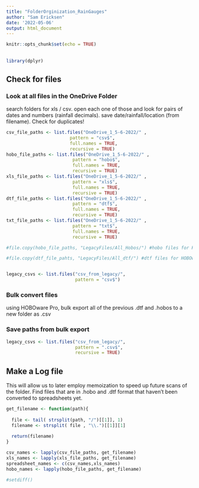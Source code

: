 ```yaml
---
title: "FolderOrginization_RainGauges"
author: "Sam Ericksen"
date: '2022-05-06'
output: html_document
---
```


```r
knitr::opts_chunk$set(echo = TRUE)
```

## 

```r
library(dplyr)
```

## Check for files

### Look at all files in the OneDrive Folder

search folders for xls / csv. open each one of those and look for pairs of dates and numbers (rainfall decimals). save date/rainfall/location (from filename). Check for duplicates!

```r

csv_file_paths <- list.files("OneDrive_1_5-6-2022/" ,
                        pattern = "csv$", 
                        full.names = TRUE, 
                        recursive = TRUE)
hobo_file_paths <- list.files("OneDrive_1_5-6-2022/" ,
                         pattern = "hobo$", 
                         full.names = TRUE, 
                         recursive = TRUE)
xls_file_paths <- list.files("OneDrive_1_5-6-2022/" ,
                         pattern = "xls$", 
                         full.names = TRUE, 
                         recursive = TRUE)
dtf_file_paths <- list.files("OneDrive_1_5-6-2022/" ,
                         pattern = "dtf$", 
                         full.names = TRUE, 
                         recursive = TRUE)
txt_file_paths <- list.files("OneDrive_1_5-6-2022/" ,
                         pattern = "txt$", 
                         full.names = TRUE, 
                         recursive = TRUE)

#file.copy(hobo_file_paths, "LegacyFiles/All_Hobos/") #hobo files for HOBOware bulk export

#file.copy(dtf_file_pahts, "LegacyFiles/All_dtf/") #dtf files for HOBOware bulk export


legacy_csvs <- list.files("csv_from_legacy/",
                          pattern = "csv$")
```

### Bulk convert files

using HOBOware Pro, bulk export all of the previous .dtf and .hobos to a new folder as .csv

### Save paths from bulk export

```r
legacy_csvs <- list.files("csv_from_legacy/",
                          pattern = ".csv$",
                          recursive = TRUE)
```

## Make a Log file

This will allow us to later employ memoization to speed up future scans of the folder. Find files that are in .hobo and .dtf format that haven't been converted to spreadsheets yet.

```r

get_filename <- function(path){
  
  file <- tail( strsplit(path, "/")[[1]], 1)
  filename <- strsplit( file , "\\.")[[1]][1]
  
  return(filename)
}

csv_names <- lapply(csv_file_paths, get_filename)
xls_names <- lapply(xls_file_paths, get_filename)
spreadsheet_names <- c(csv_names,xls_names)
hobo_names <- lapply(hobo_file_paths, get_filename)

#setdiff()
```
